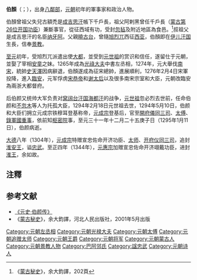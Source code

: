 {{Otheruses|伯顏|subject=元初的伯顏|other=其他同名的人物}}
{{東亞男性歷史人物
|名稱 =伯顏
|身份 =
|國家 =
|時代 =
|主君 =
|屆數 =
|最高職務 =
|前任 = 
|繼任 = 
|圖片名稱 =
|圖片大小 =
|圖片說明 =
|氏 =
|姓 =
|穆坤= <!--清代八旗满洲人物专用-->
|名 =
|姓名 =
|羅馬拼音 =
|假名 = <!--日本、琉球人用-->
|諺文 = <!--朝鮮、韓國人用-->
|字 =
|號=
|名乘 = <!--琉球士族用-->
|官職 =
|封爵 =淮安王→淮王
|封號 =
|位階 =
|御稱號 = <!--日本皇族之稱號-->
|宮號1 = <!--日本皇族之宮號-->
|宮號2 = <!--朝鮮王族之宮號-->
|封地 =
|神號 =
|尊號 =
|族裔 = 
|信仰 = <!--指的是宗教信仰-->
|旗籍 = <!--清代八旗人物专用-->
|氏族 =
|籍貫 =
|本貫 = <!--朝鮮人用-->
|世居地= <!--清代八旗人物专用-->
|世居地/穆坤= <!--专门用于清代八旗满洲人物世居地和穆坤相同时-->
|祖籍 =
|本籍 =
|出身地 =
|府邸 =
|世系 = 
|初名 =
|乳名 = <!--日本、朝鮮、琉球以外人物用-->
|幼名 = <!--日本人用-->
|兒名 = <!--朝鮮人用-->
|童名 = <!--琉球人用-->
|小字 =
|別名 =
|法號 =
|院號 =
|其他名號 =
|出生日期 =[[宋理宗|宋理宗]]端平三年 （1236年）
|出生地點 =[[伊兒汗國|伊兒汗國]]
|婚年 =
|逝世日期 =[[元成宗|元成宗]]至元三十一年十二月二十五庚子日<br>{{death date and age|1295|1|11|1236|1|1}}
|逝世地點 =
|在位年代 =
|廟號 =
|諡號 =忠武
|墓葬 =
|祠廟 =
|父親 =曉古台
|嫡母 =
|母親 =
|繼父=
|繼母=
|養父=
|養母=
|猶父= <!--日本人用-->
|烏帽子親= <!--日本人、琉球人用-->
|元配 =
|正室 =
|妻 =
|繼室 =
|平妻 =
|側室 =
|元配之父 =
|元配之嫡母 =
|元配之母 =
|正室之父 =
|正室之嫡母 =
|正室之母 =
|妻之父 =
|妻之嫡母 =
|妻之母 =
|繼室之父 =
|繼室之嫡母 =
|繼室之母 =
|平妻之父 =
|平妻之嫡母 =
|平妻之母 =
|兄弟 =
|姊妹 =
|嫡兄弟 =
|嫡姊妹 =
|庶兄弟 =
|庶姊妹 =
|同胞兄弟 =
|同胞姊妹 =
|異母兄弟 =
|異母姊妹 =
|異父兄弟 =
|異父姊妹 =
|繼兄弟 =
|繼姊妹 =
|子 =
|女 =
|嫡子 =
|嫡女 =
|庶子 =
|庶女 =
|養子 =
|養女 =
|猶子 = <!--日本人用-->
|婿養子 = <!--日本人用-->
|烏帽子子 = <!--日本人用-->
|繼子 =
|繼女 =
|其他親屬 =
|出身 = <!---此处指科举出身--->
|功名 = 
|經歷 = 
|著作 =
|注釋 =
}}
'''伯顏'''（{{mong|m=ᠪᠠᠶᠠᠨ|k=Баян|Ppp=Bayan}}；{{bd|1236年||1295年|1月11日|catIdx=B伯}}），出身[[八鄰部|八鄰部]]，[[元朝|元朝]]初年的軍事家和政治人物。

伯顏曾祖父失兒古額禿是[[成吉思汗|成吉思汗]]帳下千戶長，祖父阿剌黑曾任千戶長（[[蒙古帝国开国功臣列表|蒙古第26位开国功臣]]）兼斷事官，從征西域有功，受封[[苦盞|忽毡]]及附近地區為食邑。<ref>《[[蒙古秘史|蒙古秘史]]》，余大鈞譯，202頁</ref>叔祖父是成吉思汗的名臣[[纳牙阿|纳牙阿]]。父親[[曉古台|曉古台]]，曾隨[[旭烈兀|旭烈兀]]西征[[西亚|西亚]]，伯顏即在[[伊儿汗国|伊儿汗国]]生長，信奉[[景教|景教]]。

[[至元_(忽必烈)|至元]]初年，受旭烈兀派遣出使[[元大都|大都]]，並受到[[元世祖|元世祖]]的赏识和信任，遂留仕于元朝，並娶了宰相[[安童_(至元年间)|安童]]之妹。1265年成為[[光祿大夫|光祿大夫]]中書左丞相，1274年，元大舉伐[[南宋|南宋]]，統帥[[史天澤|史天澤]]因病辭退，伯顏遂成為征宋總帥，進展順利，1276年2月4日宋軍投降，進入[[临安府_(浙江)|臨安]]，元军俘虏[[宋恭帝|宋恭帝]]和[[謝道清|谢太后]]以及很多南宋宗室和大臣，元朝改臨安為兩浙大都督府。

后伯颜又统帅大军负责对[[窝阔台汗国|窝阔台汗国]][[海都|海都汗]]的战争，[[元世祖|元世祖]]忽必烈去世前，任命伯颜和[[不忽木|不忽木]]等人为托孤大臣，1294年2月18日元世祖去世，1294年5月10日，伯颜和大臣们拥立元成宗铁穆耳登基称帝，[[元成宗|元成宗]]登基后，官至[[開府儀同三司|開府儀同三司]]、[[太傅|太傅]]、[[錄軍國重事|錄軍國重事]]，依前知[[枢密院|枢密院]]事，至元三十一年十二月二十五庚子日（1295年1月11日），伯颜病逝。

[[大德_(元朝)|大德]]八年（1304年），[[元成宗|元成宗]]特赠宣忠佐命开济功臣、[[太师|太师]]、[[开府仪同三司|开府仪同三司]]，追封[[淮安王|淮安王]]，谥[[忠武|忠武]]。至正四年（1344年），[[元惠宗|元惠宗]]加赠宣忠佐命开济翊戴功臣，进封[[淮王|淮王]]，余如故。

==注釋==
<references />
==参考文献==
*[http://www.guoxue.com/shibu/24shi/yuanshi/yuas_127.htm 《元史·伯颜传》]{{Wayback|url=http://www.guoxue.com/shibu/24shi/yuanshi/yuas_127.htm |date=20110609050540 }}
* 《[[蒙古秘史|蒙古秘史]]》，余大鈞譯，河北人民出版社，2001年5月出版

{{DEFAULTSORT:B}}
[[Category:元朝左丞相|Category:元朝左丞相]]
[[Category:元朝光禄大夫|Category:元朝光禄大夫]]
[[Category:元朝太傅|Category:元朝太傅]]
[[Category:元朝追赠太师|Category:元朝追赠太师]]
[[Category:元朝王爵|Category:元朝王爵]]
[[Category:元朝将军|Category:元朝将军]]
[[Category:元朝蒙古人|Category:元朝蒙古人]]
[[Category:元朝景教人物|Category:元朝景教人物]]
[[Category:巴阿邻氏|Category:巴阿邻氏]]
[[Category:諡忠武|Category:諡忠武]]
[[Category:元朝诗人|Category:元朝诗人]]